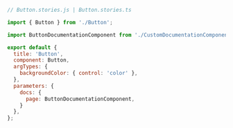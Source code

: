 ```js
// Button.stories.js | Button.stories.ts

import { Button } from './Button';

import ButtonDocumentationComponent from './CustomDocumentationComponent';

export default {
  title: 'Button',
  component: Button,
  argTypes: {
    backgroundColor: { control: 'color' },
  },
  parameters: { 
    docs: { 
      page: ButtonDocumentationComponent, 
    } 
  },
};
```